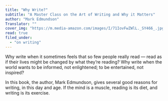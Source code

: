 ```yaml
---
title: "Why Write?"
subtitle: "A Master Class on the Art of Writing and Why it Matters"
author: "Mark Edmundson"
Translator: ""
cover_img: "https://m.media-amazon.com/images/I/71IovFwZWlL._SY466_.jpg"
read: true
filed_under:
  - "on writing"
---
```


Why write when it sometimes feels that so few people really read — read as if their lives might be changed by what they’re reading? Why write when the world wants to be informed, not enlightened; to be entertained, not inspired? 

In this book, the author, Mark Edmundson, gives several good reasons for writing, in this day and age. If the mind is a muscle, reading is its diet, and writing is its exercise.
